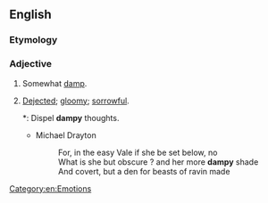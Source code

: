 ==English==

===Etymology===
{{suffix|en|damp|y}}

===Adjective===
{{en-adj}}

# {{lb|en|obsolete}} Somewhat [[damp]].
# {{lb|en|obsolete}} [[dejected|Dejected]]; [[gloomy]]; [[sorrowful]].
#*: Dispel '''dampy''' thoughts.
#* Michael Drayton
#*: For, in the easy Vale if she be set below, no 
#*: What is she but obscure ? and her more '''dampy''' shade
#*: And covert, but a den for beasts of ravin made

[[Category:en:Emotions]]